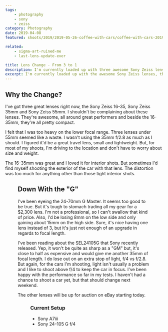 ```yaml
---
tags:
    - photography
    - sony
    - zeiss
category: Photography
date: 2019-04-08
featured: shoots/2019/2019-05-26-coffee-with-cars/coffee-with-cars-2019_011

related:
    - sigma-art-ruined-me
    - last-lens-update-ever

title: Lens Change - From 3 to 1
description: I'm currently loaded up with three awesome Sony Zeiss lenses. But it's time to downsize to one long zoom
excerpt: I'm currently loaded up with the awesome Sony Zeiss lenses, the 16-35mm f/4, 35mm f/2.8, 55mm f/1.8. It's a great trio. Lately I've been wondering if it's possible to roll those into one lens, mainly the Sony 24-105 G. If possible, there's a major size and weight advantage to a single zoom.
---
```



## Why the Change?

I've got three great lenses right now, the Sony Zeiss 16-35, Sony Zeiss 35mm and Sony Zeiss 55mm. I shouldn't be complaining about these lenses. They're awesome, all around great performers and beside the 16-35mm, they're all pretty compact.

I felt that I was too heavy on the lower focal range. Three lenses under 55mm seemed like a waste. I wasn't using the 35mm f/2.8 as much as I should. I figured it'd be a great travel lens, small and lightweight. But, for most of my shoots, I'm driving to the location and don't have to worry about size and weight.

The 16-35mm was great and I loved it for interior shots. But sometimes I'd find myself shooting the exterior of the car with that lens. The distortion was too much for anything other than those tight interior shots.

<Figure src="shoots/2019/2019-05-27-treaty-oak-car-show/treaty-oak-car-show-2019_005" sizes="(min-width: 768px) 75vw, 100vw" class="h-full w-full" />

## Down With the "G"

I've been eyeing the 24-70mm G Master. It seems too good to be true. But it's tough to stomach trading all my gear for a $2,300 lens. I'm not a professional, so I can't swallow that kind of price. Also, I'd be losing 8mm on the low side and only gaining about 15mm on the high side. Sure, it's nice having one lens instead of 3, but it's just not enough of an upgrade in regards to focal length.

I've been reading about the SEL24105G that Sony recently released. Yep, it won't be quite as sharp as a "GM" but, it's close to half as expensive and would give me another 35mm of focal length. I do lose out on an extra stop of light, f/4 vs f/2.8. But again, for the cars I'm shooting, light isn't usually a problem and I like to shoot above f/4 to keep the car in focus. I've been happy with the performance so far in my tests. I haven't had a chance to shoot a car yet, but that should change next weekend.

The other lenses will be up for auction on eBay starting today.

<Figure src="shoots/2019/2019-05-26-coffee-with-cars/coffee-with-cars-2019_001" sizes="(min-width: 768px) 75vw, 100vw" class="h-full w-full" />

### Current Setup

-   Sony A7iii
-   Sony 24-105 G f/4
